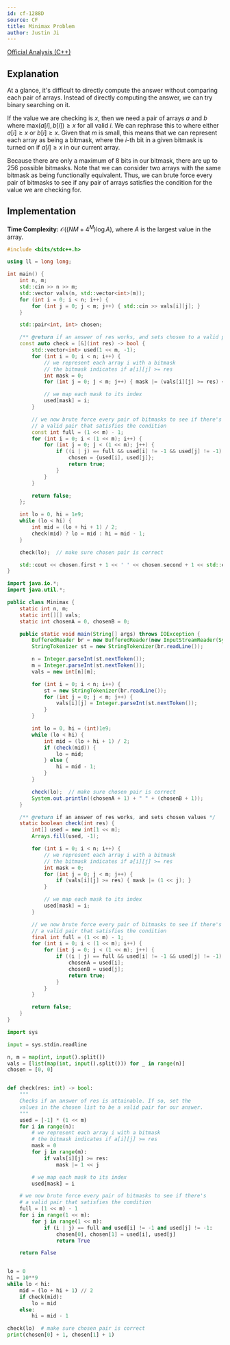 ```yaml
---
id: cf-1288D
source: CF
title: Minimax Problem
author: Justin Ji
---
```


[Official Analysis (C++)](https://codeforces.com/blog/entry/73105)

## Explanation

At a glance, it's difficult to directly compute the answer without comparing
each pair of arrays. Instead of directly computing the answer, we can try
binary searching on it.

If the value we are checking is $x$, then we need a pair of arrays $a$ and $b$
where $\text{max}(a[i], b[i]) \geq x$ for all valid $i$. We can rephrase this to where
either $a[i] \geq x$ or $b[i] \geq x$. Given that $m$ is small, this means that we can represent each array as being a bitmask,
where the $i$-th bit in a given bitmask is turned on if $a[i] \geq x$ in our current array.

Because there are only a maximum of $8$ bits in our bitmask, there are up to $256$ possible bitmasks.
Note that we can consider two arrays with the same bitmask as being functionally equivalent.
Thus, we can brute force every pair of bitmasks to see if any pair of arrays satisfies the condition for the value we are checking for.

## Implementation

**Time Complexity:** $\mathcal{O}((NM+4^{M})\log{A})$, where $A$ is the largest value in the array.

<LanguageSection>
<CPPSection>

```cpp
#include <bits/stdc++.h>

using ll = long long;

int main() {
	int n, m;
	std::cin >> n >> m;
	std::vector vals(n, std::vector<int>(m));
	for (int i = 0; i < n; i++) {
		for (int j = 0; j < m; j++) { std::cin >> vals[i][j]; }
	}

	std::pair<int, int> chosen;

	/** @return if an answer of res works, and sets chosen to a valid pair */
	const auto check = [&](int res) -> bool {
		std::vector<int> used(1 << m, -1);
		for (int i = 0; i < n; i++) {
			// we represent each array i with a bitmask
			// the bitmask indicates if a[i][j] >= res
			int mask = 0;
			for (int j = 0; j < m; j++) { mask |= (vals[i][j] >= res) << j; }

			// we map each mask to its index
			used[mask] = i;
		}

		// we now brute force every pair of bitmasks to see if there's
		// a valid pair that satisfies the condition
		const int full = (1 << m) - 1;
		for (int i = 0; i < (1 << m); i++) {
			for (int j = 0; j < (1 << m); j++) {
				if ((i | j) == full && used[i] != -1 && used[j] != -1) {
					chosen = {used[i], used[j]};
					return true;
				}
			}
		}

		return false;
	};

	int lo = 0, hi = 1e9;
	while (lo < hi) {
		int mid = (lo + hi + 1) / 2;
		check(mid) ? lo = mid : hi = mid - 1;
	}

	check(lo);  // make sure chosen pair is correct

	std::cout << chosen.first + 1 << ' ' << chosen.second + 1 << std::endl;
}
```

</CPPSection>
<JavaSection>

```java
import java.io.*;
import java.util.*;

public class Minimax {
	static int n, m;
	static int[][] vals;
	static int chosenA = 0, chosenB = 0;

	public static void main(String[] args) throws IOException {
		BufferedReader br = new BufferedReader(new InputStreamReader(System.in));
		StringTokenizer st = new StringTokenizer(br.readLine());

		n = Integer.parseInt(st.nextToken());
		m = Integer.parseInt(st.nextToken());
		vals = new int[n][m];

		for (int i = 0; i < n; i++) {
			st = new StringTokenizer(br.readLine());
			for (int j = 0; j < m; j++) {
				vals[i][j] = Integer.parseInt(st.nextToken());
			}
		}

		int lo = 0, hi = (int)1e9;
		while (lo < hi) {
			int mid = (lo + hi + 1) / 2;
			if (check(mid)) {
				lo = mid;
			} else {
				hi = mid - 1;
			}
		}

		check(lo);  // make sure chosen pair is correct
		System.out.println((chosenA + 1) + " " + (chosenB + 1));
	}

	/** @return if an answer of res works, and sets chosen values */
	static boolean check(int res) {
		int[] used = new int[1 << m];
		Arrays.fill(used, -1);

		for (int i = 0; i < n; i++) {
			// we represent each array i with a bitmask
			// the bitmask indicates if a[i][j] >= res
			int mask = 0;
			for (int j = 0; j < m; j++) {
				if (vals[i][j] >= res) { mask |= (1 << j); }
			}

			// we map each mask to its index
			used[mask] = i;
		}

		// we now brute force every pair of bitmasks to see if there's
		// a valid pair that satisfies the condition
		final int full = (1 << m) - 1;
		for (int i = 0; i < (1 << m); i++) {
			for (int j = 0; j < (1 << m); j++) {
				if ((i | j) == full && used[i] != -1 && used[j] != -1) {
					chosenA = used[i];
					chosenB = used[j];
					return true;
				}
			}
		}

		return false;
	}
}
```

</JavaSection>
<PySection>

```py
import sys

input = sys.stdin.readline

n, m = map(int, input().split())
vals = [list(map(int, input().split())) for _ in range(n)]
chosen = [0, 0]


def check(res: int) -> bool:
	"""
	Checks if an answer of res is attainable. If so, set the
	values in the chosen list to be a valid pair for our answer.
	"""
	used = [-1] * (1 << m)
	for i in range(n):
		# we represent each array i with a bitmask
		# the bitmask indicates if a[i][j] >= res
		mask = 0
		for j in range(m):
			if vals[i][j] >= res:
				mask |= 1 << j

		# we map each mask to its index
		used[mask] = i

	# we now brute force every pair of bitmasks to see if there's
	# a valid pair that satisfies the condition
	full = (1 << m) - 1
	for i in range(1 << m):
		for j in range(1 << m):
			if (i | j) == full and used[i] != -1 and used[j] != -1:
				chosen[0], chosen[1] = used[i], used[j]
				return True

	return False


lo = 0
hi = 10**9
while lo < hi:
	mid = (lo + hi + 1) // 2
	if check(mid):
		lo = mid
	else:
		hi = mid - 1

check(lo)  # make sure chosen pair is correct
print(chosen[0] + 1, chosen[1] + 1)
```

</PySection>
</LanguageSection>
